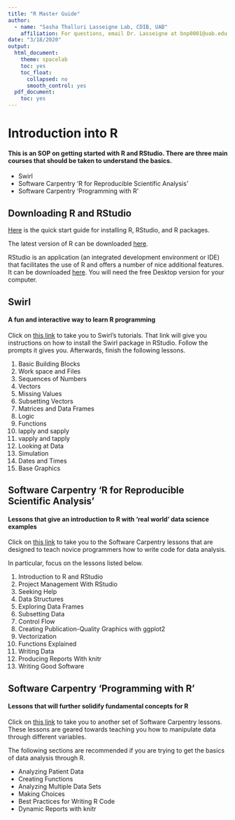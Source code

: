 ```yaml
---
title: "R Master Guide"
author: 
  - name: "Sasha Thalluri Lasseigne Lab, CDIB, UAB"
    affiliation: For questions, email Dr. Lasseigne at bnp0001@uab.edu
date: "3/18/2020"
output:
  html_document:
    theme: spacelab
    toc: yes
    toc_float:
      collapsed: no
      smooth_control: yes
  pdf_document:
    toc: yes
---
```


# Introduction into R

#### This is an SOP on getting started with R and RStudio. There are three main courses that should be taken to understand the basics.

* Swirl
* Software Carpentry 'R for Reproducible Scientific Analysis'
* Software Carpentry 'Programming with R' 

## Downloading R and RStudio

<a href="https://data-flair.training/blogs/how-to-install-r/" target="_blank">Here</a> is the quick start guide for installing R, RStudio, and R packages. 

The latest version of R can be downloaded <a href="https://cran.r-project.org/mirrors.html" target = "_blank">here</a>.

RStudio is an application (an integrated development environment or IDE) that facilitates the use of R and offers a number of nice additional features. It can be downloaded <a href="https://www.rstudio.com/products/rstudio/download/" target="_blank">here</a>. You will need the free Desktop version for your computer.


## Swirl

#### A fun and interactive way to learn R programming

Click on <a href="https://swirlstats.com/students.html" target="_blank">this link</a> to take you to Swirl's tutorials. That link will give you instructions on how to install the Swirl package in RStudio. Follow the prompts it gives you. Afterwards, finish the following lessons.

1. Basic Building Blocks
2. Work space and Files
3. Sequences of Numbers
4. Vectors
5. Missing Values
6. Subsetting Vectors
7. Matrices and Data Frames
8. Logic
9. Functions
10. lapply and sapply
11. vapply and tapply
12. Looking at Data
13. Simulation
14. Dates and Times
15. Base Graphics


## Software Carpentry 'R for Reproducible Scientific Analysis'

#### Lessons that give an introduction to R with 'real world' data science examples

Click on <a href="http://swcarpentry.github.io/r-novice-gapminder/" target="_blank">this link</a> to take you to the Software Carpentry lessons that are designed to teach novice programmers how to write code for data analysis.

In particular, focus on the lessons listed below.

1. Introduction to R and RStudio
2. Project Management With RStudio
3. Seeking Help
4. Data Structures
5. Exploring Data Frames
6. Subsetting Data
7. Control Flow
8. Creating Publication-Quality Graphics with ggplot2
9. Vectorization
10. Functions Explained
11. Writing Data
15. Producing Reports With knitr
16. Writing Good Software

## Software Carpentry 'Programming with R' 

#### Lessons that will further solidify fundamental concepts for R 

Click on <a href="http://swcarpentry.github.io/r-novice-inflammation/" target="_blank">this link</a> to take you to another set of Software Carpentry lessons. These lessons are geared towards teaching you how to manipulate data through different variables. 

The following sections are recommended if you are trying to get the basics of data analysis through R. 

* Analyzing Patient Data
* Creating Functions
* Analyzing Multiple Data Sets
* Making Choices
* Best Practices for Writing R Code
* Dynamic Reports with knitr





 















